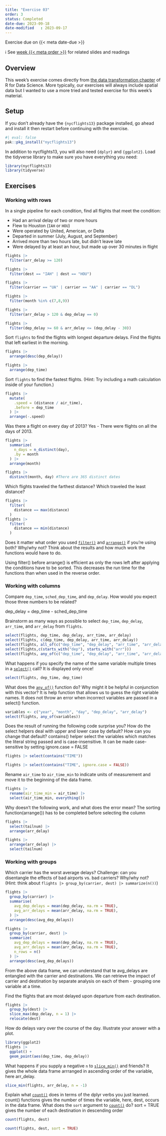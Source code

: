 ```yaml
---
title: "Exercise 03"
order: 3
status: Completed
date-due: 2023-09-18
date-modified	: 2023-09-17
---
```


::: {.callout-important appearance="minimal" icon="true"}
Exercise due on {{< meta date-due >}}
:::

ℹ️ See [week
{{< meta order >}}](https://bldgspatialdata.github.io/website/weeks/week_0%7B%7B%3C%20meta%20order%20%3E%7D%7D.html) for related slides and readings

## Overview

This week's exercise comes directly from [the data transformation
chapter](https://r4ds.hadley.nz/data-transform) of R for Data Science.
More typically, our exercises will always include spatial data but I
wanted to use a more tried and tested exercise for this week's material.

## Setup

If you don't already have the `{nycflights13}` package installed, go ahead and install it then restart before continuing with the exercise.

```r
#| eval: false
pak::pkg_install("nycflights13")
```

In addition to nycflights13, you will also need `{dplyr}` and `{ggplot2}`. Load the tidyverse library to make sure you have everything you need:

```r
library(nycflights13)
library(tidyverse)
```

## Exercises

### Working with rows

In a single pipeline for each condition, find all flights that meet the
condition:

-   Had an arrival delay of two or more hours
-   Flew to Houston (`IAH` or `HOU`)
-   Were operated by United, American, or Delta
-   Departed in summer (July, August, and September)
-   Arrived more than two hours late, but didn't leave late
-   Were delayed by at least an hour, but made up over 30 minutes in
    flight

```r
flights |> 
  filter(arr_delay >= 120) 
```

```r
flights |>
  filter(dest == "IAH" | dest == "HOU") 
```

```r
flights |>
  filter(carrier == "UA" | carrier == "AA" | carrier == "DL") 
```

```r
flights |>
  filter(month %in% c(7,8,9)) 
```

```r
flights |>
  filter(arr_delay > 120 & dep_delay == 0) 
```

```r
flights |>
  filter(dep_delay >= 60 & arr_delay <= (dep_delay - 30))
```

Sort `flights` to find the flights with longest departure delays. Find
the flights that left earliest in the morning.

```r
flights |> 
  arrange(desc(dep_delay))
```
```r
flights |>
  arrange(dep_time) 
```

Sort `flights` to find the fastest flights. (Hint: Try including a math
calculation inside of your function.)

```r
flights |> 
  mutate(
    .speed = (distance / air_time),
    .before = dep_time
  ) |>
  arrange(-.speed)
```

Was there a flight on every day of 2013?
Yes - There were flights on all the days of 2013.
```r
flights |> 
  summarize(
    n_days = n_distinct(day),
    .by = month
  ) |>
  arrange(month)
```
```r
flights |>
  distinct(month, day) #There are 365 distinct dates
```


Which flights traveled the farthest distance? Which traveled the least
distance?

```r
flights |> 
  filter(
    distance == max(distance)
  )
flights |> 
  filter(    
    distance == min(distance)
  )
```

Does it matter what order you used
[`filter()`](https://dplyr.tidyverse.org/reference/filter.html) and
[`arrange()`](https://dplyr.tidyverse.org/reference/arrange.html) if
you're using both? Why/why not? Think about the results and how much
work the functions would have to do.

Using filter() before arrange() is efficient as only the rows left after applying the conditions have to be sorted. This decreases the run time for the functions than when used in the reverse order. 

### Working with columns

Compare `dep_time`, `sched_dep_time`, and `dep_delay`. How would you
expect those three numbers to be related?

dep_delay = dep_time - sched_dep_time

Brainstorm as many ways as possible to select `dep_time`, `dep_delay`,
`arr_time`, and `arr_delay` from `flights`.

```r
select(flights, dep_time, dep_delay, arr_time, arr_delay)
select(flights, c(dep_time, dep_delay, arr_time, arr_delay))
select(flights, all_of(c("dep_time", "dep_delay", "arr_time", "arr_delay")))
select(flights,c(starts_with("dep"), starts_with("arr")))
select(flights, any_of(c("dep_time", "dep_delay", "arr_time", "arr_delay")))
```

What happens if you specify the name of the same variable multiple times
in a [`select()`](https://dplyr.tidyverse.org/reference/select.html)
call?
It is displayed only once!
```r
select(flights, dep_time, dep_time)
```

What does the
[`any_of()`](https://tidyselect.r-lib.org/reference/all_of.html)
function do? Why might it be helpful in conjunction with this vector?
It is help function that allows us to guess the right variable names. It does not throw an error when incorrect variables are passed in a select() function.
```r
variables <- c("year", "month", "day", "dep_delay", "arr_delay")
select(flights, any_of(variables))
```

Does the result of running the following code surprise you? How do the
select helpers deal with upper and lower case by default? How can you
change that default?
contains() helper select the variables which matches the literal string passed and is case-insensitive. It can be made case-sensitive by setting ignore.case = FALSE
```r
flights |> select(contains("TIME"))
```
```r
flights |> select(contains("TIME", ignore.case = FALSE))
```

Rename `air_time` to `air_time_min` to indicate units of measurement and
move it to the beginning of the data frame.

```r
flights |> 
  rename(air_time_min = air_time) |>
  select(air_time_min, everything())
```

Why doesn't the following work, and what does the error mean?
The sorting function(arrange()) has to be completed before selecting the column

```r
flights |> 
  select(tailnum) |> 
  arrange(arr_delay)
```

```r
flights |>
  arrange(arr_delay) |>
  select(tailnum)
```

### Working with groups

Which carrier has the worst average delays? Challenge: can you
disentangle the effects of bad airports vs. bad carriers? Why/why not?
(Hint: think about
`flights |> group_by(carrier, dest) |> summarize(n())`)
```r
flights |>
  group_by(carrier) |>
  summarise(
    avg_dep_delays = mean(dep_delay, na.rm = TRUE),
    avg_arr_delays = mean(arr_delay, na.rm = TRUE),
  ) |>
  arrange(desc(avg_dep_delays))
```

```r
flights |> 
  group_by(carrier, dest) |>
  summarize(
    avg_dep_delays = mean(dep_delay, na.rm = TRUE),
    avg_arr_delays = mean(arr_delay, na.rm = TRUE),
    n_rows = n()
  ) |>
  arrange(desc(avg_dep_delays))
```
From the above data frame, we can understand that te avg_delays are entangled with the carrier and destinations. We can retrieve the impact of carrier and destination by separate analysis on each of them - grouping one variable at a time.


Find the flights that are most delayed upon departure from each
destination.

```r
flights |>
  group_by(dest) |>
  slice_max(dep_delay, n = 1) |>
  relocate(dest)
```

How do delays vary over the course of the day. Illustrate your answer
with a plot.

```r
library(ggplot2)
flights |>
  ggplot() +
  geom_point(aes(dep_time, dep_delay)) 
```

What happens if you supply a negative `n` to [`slice_min()`](https://dplyr.tidyverse.org/reference/slice.html) and
friends? It gives the whole data frame arrranged in ascending order of the variable, here arr_delay.

```r
slice_min(flights, arr_delay, n = -1)
```

Explain what [`count()`](https://dplyr.tidyverse.org/reference/count.html) does in
terms of the dplyr verbs you just learned. 
count() functions gives the number of times the variable, here, dest, occurs in the data frame.
What does the `sort` argument to [`count()`](https://dplyr.tidyverse.org/reference/count.html) do?
sort = TRUE gives the number of each destination in descending order
```r
count(flights, dest)

count(flights, dest, sort = TRUE)
```

